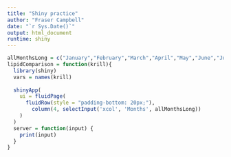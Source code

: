 ```yaml
---
title: "Shiny practice"
author: "Fraser Campbell"
date: "`r Sys.Date()`"
output: html_document
runtime: shiny
---
```

```r
allMonthsLong = c("January","February","March","April","May","June","July","August","September","October","November","December")
lipidComparison = function(krill){
  library(shiny)
  vars = names(krill)
  
  shinyApp(
    ui = fluidPage(
      fluidRow(style = "padding-bottom: 20px;"),
        column(4, selectInput('xcol', 'Months', allMonthsLong))
    )
  )
  server = function(input) {
    print(input)
  }
}
```

